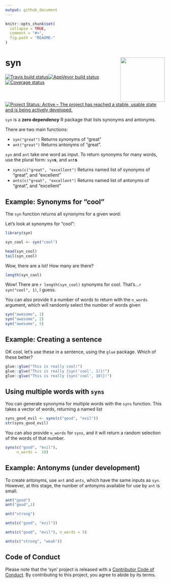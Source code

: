 ```yaml
---
output: github_document
---
```


<!-- README.md is generated from README.Rmd. Please edit that file -->

```r
knitr::opts_chunk$set(
  collapse = TRUE,
  comment = "#>",
  fig.path = "README-"
)
```

# syn <img src="man/figures/logo.png" align="right" height=140/>

[![Travis build status](https://travis-ci.org/ropenscilabs/syn.svg?branch=master)](https://travis-ci.org/ropenscilabs/syn)[![AppVeyor build status](https://ci.appveyor.com/api/projects/status/github/ropenscilabs/syn?branch=master&svg=true)](https://ci.appveyor.com/project/ropenscilabs/syn)[![Coverage status](https://codecov.io/gh/ropenscilabs/syn/branch/master/graph/badge.svg)](https://codecov.io/github/ropenscilabs/syn?branch=master)[![Project Status: Active – The project has reached a stable, usable state and is being actively developed.](https://www.repostatus.org/badges/latest/active.svg)](https://www.repostatus.org/#active)


`syn` is a **zero dependency** R package that lists synonyms and antonyms.

There are two main functions:

- `syn("great")` Returns synonyms of "great"
- `ant("great")` Returns antonyms of "great".

`syn` and `ant` take one word as input. To return synonyms for many words, use the plural form: `syn`**s**, and `ant`**s** 

- `syns(c("great", "excellent")` Returns named list of synonyms of "great", and "excellent"
- `ants(c("great", "excellent")` Returns named list of antonyms of "great", and "excellent"

## Example: Synonyms for "cool"

The `syn` function returns all synonyms for a given word:

Let's look at synonyms for "cool":

```r
library(syn)

syn_cool <- syn("cool")

head(syn_cool)
tail(syn_cool)
```

Wow, there are a lot! How many are there?

```r
length(syn_cool)
```

Wow! There are `r length(syn_cool)` synonyms for cool. That's...`r syn("cool", 1)`, I guess.

You can also provide it a number of words to return with the `n_words` argument, which will randomly select the number of words given

```r
syn("awesome", 1)
syn("awesome", 2)
syn("awesome", 5)
```


## Example: Creating a sentence

OK cool, let's use these in a sentence, using the `glue` package. Which of these better?

```r

glue::glue("This is really cool!")
glue::glue("This is really {syn('cool', 1)}!")
glue::glue("This is really {syn('cool', 10)}!")
```

## Using multiple words with `syns`

You can generate synonyms for multiple words with the `syns` function. This takes a vector of words, returning a named list

```r
syns_good_evil <- syns(c("good", "evil"))
str(syns_good_evil)
```

You can also provide `n_words` for `syns`, and it will return a random selection of the words of that number.

```r
syns(c("good", "evil"),
     n_words =  10)
```

## Example: Antonyms (under development)

To create antonyms, use `ant` and `ants`, which have the same inputs as `syn`. However, at this stage, the number of antonyms available for use by `ant` is small.

```r
ant("good")
ant("good",1)

ant("strong")
```

```r
ants(c("good", "evil"))

ants(c("good", "evil"), n_words = 5)

ants(c("strong", "weak"))
```


## Code of Conduct

Please note that the 'syn' project is released with a [Contributor Code of Conduct](CODE_OF_CONDUCT.md). By contributing to this project, you agree to abide by its terms.
